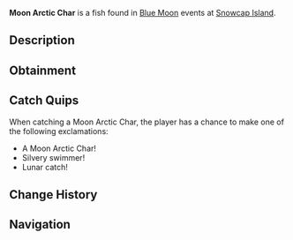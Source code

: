 {{FishInfobox
|image          = Moon Arctic Char.png
|rarity         = Common
|sea            = First Sea
|location       = [[Blue Moon - First Sea]]
|sublocation    = 
|sources        = Fishing Rod
|radar_location = 
|prog_speed     = +35
|xp             = 280
|weather        = Clear
|time           = 
|season         = Winter
|bait           = Insect
|base_weight    = 30
|base_value     = 400
|weight_range   = 18
|base_chance    = 110
|base_resil     = 75
}}
'''Moon Arctic Char''' is a {{Rarity|Common}} fish found in [[Blue Moon]] events at [[Snowcap Island]].

== Description ==
{{Description|A sleek fish with silvery scales that reflect the moon's gentle glow.|Bestiary Entry}}

== Obtainment ==
{{Description|It glides where the ice meets the dawn's first light.|Bestiary Hint}}
{{Fish Availability|
Blue Moon/First Sea
|top_rods      = 
Leviathan's Fang Rod\222867.76\316816.17;
Trident Rod\213057.06\327997.25;
Free Spirit Rod\208534.51\321034.86;
No-Life Rod\190155.87\288013.37;
Azure Of Lagoon\184593.17\212811.51;
Great Rod of Oscar\182553.42\160241.87;
Resourceful Rod\161239.13\188061.5;
Destiny Rod\176869.25\118324.65;
Tempest Rod\180872.61\294665.69;
Seraphic Rod\182558.3\294377.29;
Rod Of The Forgotten Fang\179506.07\279796.79;
Rod Of The Zenith\175827.22\273361.35;
Treasure Rod\174490.77\268999.66;
Ethereal Prism Rod\182236.76\199965.26;
Astralhook Rod\182146.56\175769.36;
Challenger's Rod\179340.28\274102.76;
Rod Of The Exalted One\175629.03\268166.16;
Rod Of The Depths\174436.08\268541;
Zeus Rod\168188.25\238600.42;
Verdant Shear Rod\167968.6\251318.65;
Depthseeker Rod\166986.06\237585.61;
Blazebringer Rod\165933.97\225884.34;
Avalanche Rod\165679.09\217979.65;
Volcanic Rod\161165.76\184313.6;
Steady Rod\87148.06\87044.1
|recommended   = Trident Rod
}}

== Catch Quips ==
When catching a Moon Arctic Char, the player has a chance to make one of the following exclamations:
* A Moon Arctic Char!
* Silvery swimmer!
* Lunar catch!

== Change History ==
{{Change History|{{subst:Current Version}}}}

== Navigation ==
{{Fish Navbox|Blue Moon - First Sea}}